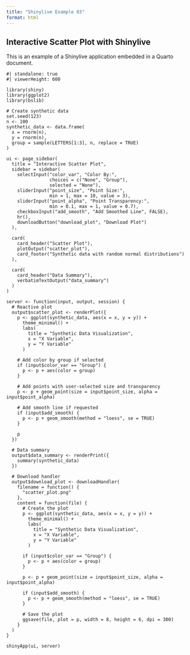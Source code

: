 ```yaml
---
title: "Shinylive Example 03"
format: html
---
```


## Interactive Scatter Plot with Shinylive

This is an example of a Shinylive application embedded in a Quarto document.

```shinylive-r
#| standalone: true
#| viewerHeight: 600

library(shiny)
library(ggplot2)
library(bslib)

# Create synthetic data
set.seed(123)
n <- 100
synthetic_data <- data.frame(
  x = rnorm(n),
  y = rnorm(n),
  group = sample(LETTERS[1:3], n, replace = TRUE)
)

ui <- page_sidebar(
  title = "Interactive Scatter Plot",
  sidebar = sidebar(
    selectInput("color_var", "Color By:", 
                choices = c("None", "Group"), 
                selected = "None"),
    sliderInput("point_size", "Point Size:",
                min = 1, max = 10, value = 3),
    sliderInput("point_alpha", "Point Transparency:",
                min = 0.1, max = 1, value = 0.7),
    checkboxInput("add_smooth", "Add Smoothed Line", FALSE),
    hr(),
    downloadButton("download_plot", "Download Plot")
  ),
  
  card(
    card_header("Scatter Plot"),
    plotOutput("scatter_plot"),
    card_footer("Synthetic data with random normal distributions")
  ),
  
  card(
    card_header("Data Summary"),
    verbatimTextOutput("data_summary")
  )
)

server <- function(input, output, session) {
  # Reactive plot
  output$scatter_plot <- renderPlot({
    p <- ggplot(synthetic_data, aes(x = x, y = y)) +
      theme_minimal() +
      labs(
        title = "Synthetic Data Visualization",
        x = "X Variable",
        y = "Y Variable"
      )
    
    # Add color by group if selected
    if (input$color_var == "Group") {
      p <- p + aes(color = group)
    }
    
    # Add points with user-selected size and transparency
    p <- p + geom_point(size = input$point_size, alpha = input$point_alpha)
    
    # Add smooth line if requested
    if (input$add_smooth) {
      p <- p + geom_smooth(method = "loess", se = TRUE)
    }
    
    p
  })
  
  # Data summary
  output$data_summary <- renderPrint({
    summary(synthetic_data)
  })
  
  # Download handler
  output$download_plot <- downloadHandler(
    filename = function() {
      "scatter_plot.png"
    },
    content = function(file) {
      # Create the plot
      p <- ggplot(synthetic_data, aes(x = x, y = y)) +
        theme_minimal() +
        labs(
          title = "Synthetic Data Visualization",
          x = "X Variable",
          y = "Y Variable"
        )
      
      if (input$color_var == "Group") {
        p <- p + aes(color = group)
      }
      
      p <- p + geom_point(size = input$point_size, alpha = input$point_alpha)
      
      if (input$add_smooth) {
        p <- p + geom_smooth(method = "loess", se = TRUE)
      }
      
      # Save the plot
      ggsave(file, plot = p, width = 8, height = 6, dpi = 300)
    }
  )
}

shinyApp(ui, server)
```

